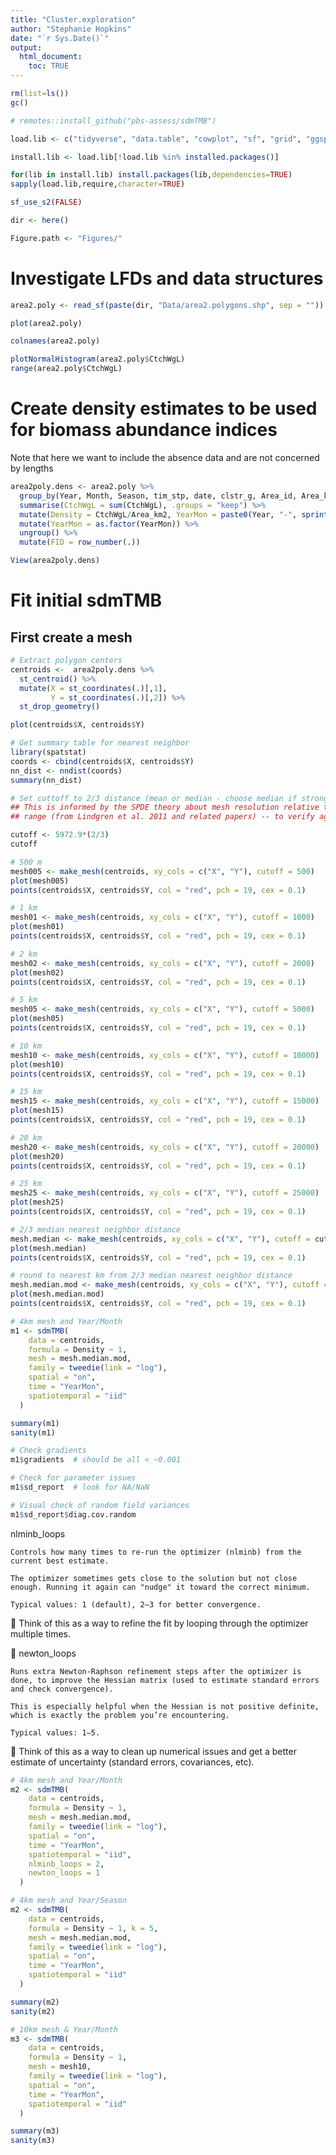 ```yaml
---
title: "Cluster.exploration"
author: "Stephanie Hopkins"
date: "`r Sys.Date()`"
output: 
  html_document:
    toc: TRUE
---
```


```r

rm(list=ls())
gc()

# remotes::install_github("pbs-assess/sdmTMB")

load.lib <- c("tidyverse", "data.table", "cowplot", "sf", "grid", "ggspatial", "ggnewscale", "RColorBrewer", "scales", "rcompanion", "rnaturalearth", "rnaturalearthhires", "r4ss", "patchwork","rmapshaper", "here", "sdmTMB", "zoo")

install.lib <- load.lib[!load.lib %in% installed.packages()]

for(lib in install.lib) install.packages(lib,dependencies=TRUE)
sapply(load.lib,require,character=TRUE)

sf_use_s2(FALSE)

dir <- here()

Figure.path <- "Figures/"

```

# Investigate LFDs and data structures

```r

area2.poly <- read_sf(paste(dir, "Data/area2.polygons.shp", sep = ""))

plot(area2.poly)

colnames(area2.poly)

plotNormalHistogram(area2.poly$CtchWgL)
range(area2.poly$CtchWgL)

```

# Create density estimates to be used for biomass abundance indices

Note that here we want to include the absence data and are not concerned by lengths

```r

area2poly.dens <- area2.poly %>%
  group_by(Year, Month, Season, tim_stp, date, clstr_g, Area_id, Area_km2, geometry) %>%
  summarise(CtchWgL = sum(CtchWgL), .groups = "keep") %>%
  mutate(Density = CtchWgL/Area_km2, YearMon = paste0(Year, "-", sprintf("%02d", Month))) %>%
  mutate(YearMon = as.factor(YearMon)) %>%
  ungroup() %>%
  mutate(FID = row_number(.))

View(area2poly.dens)

```

# Fit initial sdmTMB

## First create a mesh

```r

# Extract polygon centers
centroids <-  area2poly.dens %>%
  st_centroid() %>%
  mutate(X = st_coordinates(.)[,1],
         Y = st_coordinates(.)[,2]) %>%
  st_drop_geometry()

plot(centroids$X, centroids$Y)  

# Get summary table for nearest neighbor
library(spatstat)
coords <- cbind(centroids$X, centroids$Y)
nn_dist <- nndist(coords)
summary(nn_dist)

# Set cuttoff to 2/3 distance (mean or median - choose median if strong outliers)
## This is informed by the SPDE theory about mesh resolution relative to spatial 
## range (from Lindgren et al. 2011 and related papers) -- to verify against ChatGPT

cutoff <- 5972.9*(2/3)
cutoff

# 500 m
mesh005 <- make_mesh(centroids, xy_cols = c("X", "Y"), cutoff = 500)
plot(mesh005)
points(centroids$X, centroids$Y, col = "red", pch = 19, cex = 0.1)

# 1 km
mesh01 <- make_mesh(centroids, xy_cols = c("X", "Y"), cutoff = 1000)
plot(mesh01)
points(centroids$X, centroids$Y, col = "red", pch = 19, cex = 0.1)

# 2 km
mesh02 <- make_mesh(centroids, xy_cols = c("X", "Y"), cutoff = 2000) 
plot(mesh02)
points(centroids$X, centroids$Y, col = "red", pch = 19, cex = 0.1)

# 5 km
mesh05 <- make_mesh(centroids, xy_cols = c("X", "Y"), cutoff = 5000)
plot(mesh05)
points(centroids$X, centroids$Y, col = "red", pch = 19, cex = 0.1)

# 10 km
mesh10 <- make_mesh(centroids, xy_cols = c("X", "Y"), cutoff = 10000)  
plot(mesh10)
points(centroids$X, centroids$Y, col = "red", pch = 19, cex = 0.1)

# 15 km
mesh15 <- make_mesh(centroids, xy_cols = c("X", "Y"), cutoff = 15000)  
plot(mesh15)
points(centroids$X, centroids$Y, col = "red", pch = 19, cex = 0.1)

# 20 km
mesh20 <- make_mesh(centroids, xy_cols = c("X", "Y"), cutoff = 20000)  
plot(mesh20)
points(centroids$X, centroids$Y, col = "red", pch = 19, cex = 0.1)

# 25 km
mesh25 <- make_mesh(centroids, xy_cols = c("X", "Y"), cutoff = 25000)
plot(mesh25)
points(centroids$X, centroids$Y, col = "red", pch = 19, cex = 0.1)

# 2/3 median nearest neighbor distance
mesh.median <- make_mesh(centroids, xy_cols = c("X", "Y"), cutoff = cutoff)  
plot(mesh.median)
points(centroids$X, centroids$Y, col = "red", pch = 19, cex = 0.1)

# round to nearest km from 2/3 median nearest neighbor distance
mesh.median.mod <- make_mesh(centroids, xy_cols = c("X", "Y"), cutoff = 4000)  
plot(mesh.median.mod)
points(centroids$X, centroids$Y, col = "red", pch = 19, cex = 0.1)

```

```r

# 4km mesh and Year/Month
m1 <- sdmTMB(
    data = centroids,
    formula = Density ~ 1,
    mesh = mesh.median.mod,
    family = tweedie(link = "log"),
    spatial = "on",
    time = "YearMon",
    spatiotemporal = "iid"
  )

summary(m1)
sanity(m1)

# Check gradients
m1$gradients  # should be all < ~0.001

# Check for parameter issues
m1$sd_report  # look for NA/NaN

# Visual check of random field variances
m1$sd_report$diag.cov.random

```

nlminb_loops

    Controls how many times to re-run the optimizer (nlminb) from the current best estimate.

    The optimizer sometimes gets close to the solution but not close enough. Running it again can "nudge" it toward the correct minimum.

    Typical values: 1 (default), 2–3 for better convergence.

📌 Think of this as a way to refine the fit by looping through the optimizer multiple times.

🧮 newton_loops

    Runs extra Newton-Raphson refinement steps after the optimizer is done, to improve the Hessian matrix (used to estimate standard errors and check convergence).

    This is especially helpful when the Hessian is not positive definite, which is exactly the problem you’re encountering.

    Typical values: 1–5.

📌 Think of this as a way to clean up numerical issues and get a better estimate of uncertainty (standard errors, covariances, etc).

```r

# 4km mesh and Year/Month
m2 <- sdmTMB(
    data = centroids,
    formula = Density ~ 1,
    mesh = mesh.median.mod,
    family = tweedie(link = "log"),
    spatial = "on",
    time = "YearMon",
    spatiotemporal = "iid",
    nlminb_loops = 2,
    newton_loops = 1
  )

```


```r
# 4km mesh and Year/Season
m2 <- sdmTMB(
    data = centroids,
    formula = Density ~ 1, k = 5,
    mesh = mesh.median.mod,
    family = tweedie(link = "log"),
    spatial = "on",
    time = "YearMon",
    spatiotemporal = "iid"
  )

summary(m2)
sanity(m2)

# 10km mesh & Year/Month
m3 <- sdmTMB(
    data = centroids,
    formula = Density ~ 1,
    mesh = mesh10,
    family = tweedie(link = "log"),
    spatial = "on",
    time = "YearMon",
    spatiotemporal = "iid"
  )

summary(m3)
sanity(m3)



```

